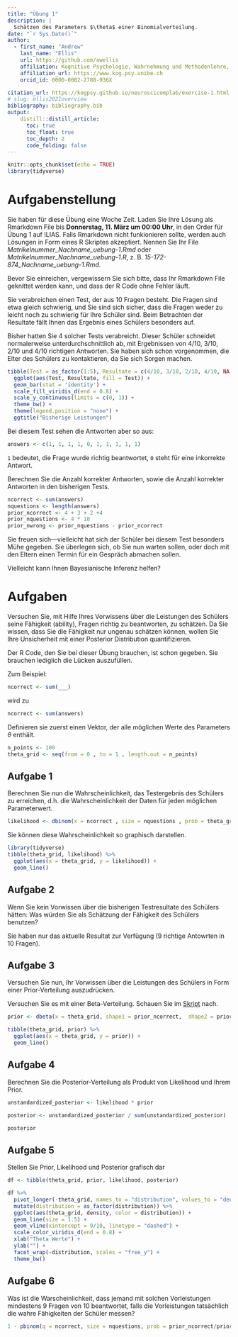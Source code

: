 ```yaml
---
title: "Übung 1"
description: |
  Schätzen des Parameters $\theta$ einer Binomialverteilung.
date: "`r Sys.Date()`"
author:
  - first_name: "Andrew"
    last_name: "Ellis"
    url: https://github.com/awellis
    affiliation: Kognitive Psychologie, Wahrnehmung und Methodenlehre, Universität Bern 
    affiliation_url: https://www.kog.psy.unibe.ch
    orcid_id: 0000-0002-2788-936X

citation_url: https://kogpsy.github.io/neuroscicomplab/exercise-1.html
# slug: ellis2021overview
bibliography: bibliography.bib
output: 
    distill::distill_article:
      toc: true
      toc_float: true
      toc_depth: 2
      code_folding: false
---
```


```r
knitr::opts_chunk$set(echo = TRUE)
library(tidyverse)
```

# Aufgabenstellung

:::exercise
Sie haben für diese Übung eine Woche Zeit. Laden Sie Ihre Lösung als Rmarkdown File bis **Donnerstag, 11. März um 00:00 Uhr**, in den Order für Übung 1 auf ILIAS. Falls Rmarkdown nicht funkionieren sollte, werden auch Lösungen in Form eines R Skriptes akzeptiert. Nennen Sie Ihr File *Matrikelnummer_Nachname_uebung-1.Rmd* oder *Matrikelnummer_Nachname_uebung-1.R*, z. B. *15-172-874_Nachname_uebung-1.Rmd*.
:::

:::note
Bevor Sie einreichen, vergewissern Sie sich bitte, dass Ihr Rmarkdown File geknittet werden kann, und dass der R Code ohne Fehler läuft.
:::

Sie verabreichen einen Test, der aus 10 Fragen besteht. Die Fragen sind etwa gleich schwierig, und Sie sind sich sicher, dass die Fragen weder zu leicht noch zu schwierig für Ihre Schüler sind. Beim Betrachten der Resultate fällt Ihnen das Ergebnis eines Schülers besonders auf.

Bisher hatten Sie 4 solcher Tests verabreicht. Dieser Schüler schneidet normalerweise unterdurchschnittlich ab, mit Ergebnissen  von $4/10$, $3/10$, $2/10$ und $4/10$ richtigen Antworten. Sie haben sich schon vorgenommen, die Elter des Schülers zu kontaktieren, da Sie sich Sorgen machen. 


```r
tibble(Test = as_factor(1:5), Resultate = c(4/10, 3/10, 2/10, 4/10, NA)) %>% 
  ggplot(aes(Test, Resultate, fill = Test)) +
  geom_bar(stat = 'identity') +
  scale_fill_viridis_d(end = 0.8) +
  scale_y_continuous(limits = c(0, 1)) +
  theme_bw() +
  theme(legend.position = "none") +
  ggtitle("Bisherige Leistungen")
```


Bei diesem Test sehen die Antworten aber so aus:


```r
answers <- c(1, 1, 1, 1, 0, 1, 1, 1, 1, 1)
```

<aside>
`1` bedeutet, die Frage wurde richtig beantwortet, `0` steht für eine inkorrekte Antwort.
</aside>

Berechnen Sie die Anzahl korrekter Antworten, sowie die Anzahl korrekter Antworten in den bisherigen Tests.

```r
ncorrect <- sum(answers)
nquestions <- length(answers)
prior_ncorrect <- 4 + 3 + 2 +4
prior_nquestions <- 4 * 10
prior_nwrong <- prior_nquestions - prior_ncorrect
```


Sie freuen sich---vielleicht hat sich der Schüler bei diesem Test besonders Mühe gegeben. Sie überlegen sich, ob Sie nun warten sollen, oder doch mit den Eltern einen Termin für ein Gespräch abmachen sollen.


Vielleicht kann Ihnen Bayesianische Inferenz helfen? 

# Aufgaben

Versuchen Sie, mit Hilfe Ihres Vorwissens über die Leistungen des Schülers seine Fähigkeit (ability), Fragen richtig zu beantworten, zu schätzen. Da Sie wissen, dass Sie die Fähigkeit nur ungenau schätzen können, wollen Sie Ihre Unsicherheit mit einer Posterior Distribution quantifizieren. 

:::puzzle
Der R Code, den Sie bei dieser Übung brauchen, ist schon gegeben. Sie brauchen lediglich die Lücken auszufüllen. 

Zum Beispiel: 

```r
ncorrect <- sum(___)
```

wird zu

```r
ncorrect <- sum(answers)
```

:::



Definieren sie zuerst einen Vektor, der alle möglichen Werte des Parameters $\theta$ enthält.

```r
n_points <- 100
theta_grid <- seq(from = 0 , to = 1 , length.out = n_points)
```

## Aufgabe 1

Berechnen Sie nun die Wahrscheinlichkeit, das Testergebnis des Schülers zu erreichen, d.h. die Wahrscheinlichkeit der Daten für jeden möglichen Parameterwert.


```r
likelihood <- dbinom(x = ncorrect , size = nquestions , prob = theta_grid)
```

Sie können diese Wahrscheinlichkeit so graphisch darstellen.

```r
library(tidyverse)
tibble(theta_grid, likelihood) %>% 
  ggplot(aes(x = theta_grid, y = likelihood)) +
  geom_line()
```
## Aufgabe 2

Wenn Sie kein Vorwissen über die bisherigen Testresultate des Schülers hätten: Was würden Sie als Schätzung der Fähigkeit des Schülers benutzen?

<aside>
Sie haben nur das aktuelle Resultat zur Verfügung (9 richtige Antowrten in 10 Fragen).
</aside>





## Aufgabe 3
Versuchen Sie nun, Ihr Vorwissen über die Leistungen des Schülers in Form einer Prior-Verteilung auszudrücken.

<aside>
Versuchen Sie es mit einer Beta-Verteilung. Schauen Sie im [Skript](https://kogpsy.github.io/neuroscicomplab/01-intro-bayesian-stats.html#beta-verteilung) nach.
</aside>


```r
prior <- dbeta(x = theta_grid, shape1 = prior_ncorrect,  shape2 = prior_nquestions)
```

```r
tibble(theta_grid, prior) %>% 
  ggplot(aes(x = theta_grid, y = prior)) +
  geom_line()
```

## Aufgabe 4

Berechnen Sie die Posterior-Verteilung als Produkt von Likelihood und Ihrem Prior.

```r
unstandardized_posterior <- likelihood * prior

posterior <- unstandardized_posterior / sum(unstandardized_posterior)

posterior
```


## Aufgabe 5

Stellen Sie Prior, Likelihood und Posterior grafisch dar

```r
df <- tibble(theta_grid, prior, likelihood, posterior)

df %>%
  pivot_longer(-theta_grid, names_to = "distribution", values_to = "density") %>% 
  mutate(distribution = as_factor(distribution)) %>% 
  ggplot(aes(theta_grid, density, color = distribution)) +
  geom_line(size = 1.5) +
  geom_vline(xintercept = 9/10, linetype = "dashed") +
  scale_color_viridis_d(end = 0.8) +
  xlab("Theta Werte") +
  ylab("") +
  facet_wrap(~distribution, scales = "free_y") +
  theme_bw()
```


## Aufgabe 6

Was ist die Warscheinlichkeit, dass jemand mit solchen Vorleistungen mindestens 9 Fragen von 10 beantwortet, falls die Vorleistungen tatsächlich die wahre Fähigkeiten der Schüler messen?



```r
1 - pbinom(q = ncorrect, size = nquestions, prob = prior_ncorrect/prior_nquestions)
```

